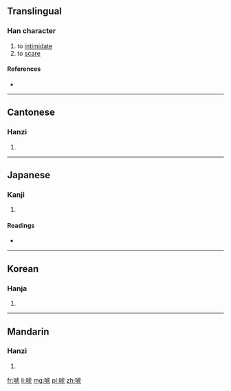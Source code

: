 ==Translingual==

===Han character===
{{Han char|rn=30|rad=口|as=08|sn=11|four=6101<sub>4</sub>|canj=口卜心弓 (RYPN), 口卜心山 (RYPU)|ids=⿰[[口]][[虎]]}}

# to [[intimidate]]
# to [[scare]]

====References====
* {{Han ref|kx=0193.120|dkj=03756|dj=0413.230|hdz=10640.010|uh=552C|ud=21804|bh=B0E4|bd=45284}}

----

==Cantonese==

===Hanzi===
{{yue-hanzi|jyut=|y=fu2}}

# {{defn|lang=yue|sort=口08}}

----

==Japanese==

===Kanji===
{{ja-kanji|grade=|rs=口08}}

# {{defn|lang=ja|sort=口08}}

====Readings====
* {{ja-readings|on=[[か]] (ka), [[け]] (ke), [[こう]] (kō), [[ごう]] (gō), [[きょう]] (kyō), [[かく]] (kaku), [[きゃく]] (kyaku)|kun=}}

----

==Korean==

===Hanja===
{{ko-hanja|hangeul=호|rv=ho|mr=ho}}

# {{defn|lang=ko|sort=口08}}

----

==Mandarin==

===Hanzi===
{{cmn-hanzi|pin=[[hǔ]] ([[hu3]])|wg=hu<sup>3</sup>}}

# {{defn|lang=cmn|sort=口08}}

[[fr:唬]]
[[li:唬]]
[[mg:唬]]
[[pl:唬]]
[[zh:唬]]
